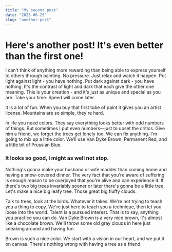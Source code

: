 ```yaml
---
title: "My second post"
date: "2023-06-25"
slug: "another-post"
---
```


# Here's another post! It's even better than the first one!

I can't think of anything more rewarding than being able to express yourself to others through painting. No pressure. Just relax and watch it happen. Put light against light - you have nothing. Put dark against dark - you have nothing. It's the contrast of light and dark that each give the other one meaning. This is your creation - and it's just as unique and special as you are. Take your time. Speed will come later.

It is a lot of fun. When you buy that first tube of paint it gives you an artist license. Mountains are so simple, they're hard.

In life you need colors. They say everything looks better with odd numbers of things. But sometimes I put even numbers—just to upset the critics. Give him a friend, we forget the trees get lonely too. We can fix anything. I'm going to mix up a little color. We’ll use Van Dyke Brown, Permanent Red, and a little bit of Prussian Blue.

### It looks so good, I might as well not stop. 

Nothing's gonna make your husband or wife madder than coming home and having a snow-covered dinner. The very fact that you're aware of suffering is enough reason to be overjoyed that you're alive and can experience it. If there's two big trees invariably sooner or later there's gonna be a little tree. Let's make a nice big leafy tree. Those great big fluffy clouds.

Talk to trees, look at the birds. Whatever it takes. We're not trying to teach you a thing to copy. We're just here to teach you a technique, then let you loose into the world. Talent is a pursued interest. That is to say, anything you practice you can do. Van Dyke Brown is a very nice brown, it's almost like a chocolate brown. We'll throw some old gray clouds in here just sneaking around and having fun.

Brown is such a nice color. We start with a vision in our heart, and we put it on canvas. There's nothing wrong with having a tree as a friend.